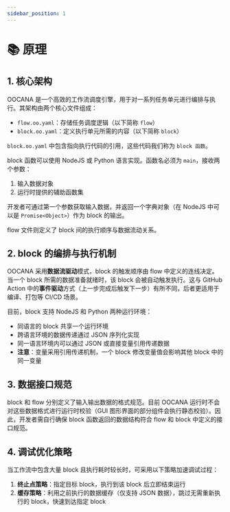 ```yaml
---
sidebar_position: 1
---
```


# 📚 原理

## 1. 核心架构

OOCANA 是一个高效的工作流调度引擎，用于对一系列任务单元进行编排与执行。其架构由两个核心文件组成：

- `flow.oo.yaml`：存储任务调度逻辑（以下简称 `flow`）
- `block.oo.yaml`：定义执行单元所需的内容（以下简称 `block`）

`block.oo.yaml` 中包含指向执行代码的引用，这些代码我们称为 `block 函数`。

block 函数可以使用 NodeJS 或 Python 语言实现。函数名必须为 `main`，接收两个参数：

1. 输入数据对象
2. 运行时提供的辅助函数集

开发者可通过第一个参数获取输入数据，并返回一个字典对象（在 NodeJS 中可以是 `Promise<Object>`）作为 block 的输出。

flow 文件则定义了 block 间的执行顺序与数据流动关系。

## 2. block 的编排与执行机制

OOCANA 采用**数据流驱动**模式，block 的触发顺序由 flow 中定义的连线决定。当一个 block 所需的数据准备就绪时，该 block 会被自动触发执行。这与 GitHub Action 中的**事件驱动**方式（上一步完成后触发下一步）有所不同，后者更适用于编译、打包等 CI/CD 场景。

目前，block 支持 NodeJS 和 Python 两种运行环境：

- 同语言的 block 共享一个运行环境
- 跨语言环境的数据传递通过 JSON 序列化实现
- 同一语言环境内可以通过 JSON 或直接变量引用传递数据
- **注意**：变量采用引用传递机制，一个 block 修改变量值会影响其他 block 中的同一变量

## 3. 数据接口规范

block 和 flow 分别定义了输入输出数据的格式规范。目前 OOCANA 运行时不会对这些数据格式进行运行时校验（GUI 图形界面的部分组件会执行静态校验）。因此，开发者需自行确保 block 函数返回的数据结构符合 flow 和 block 中定义的接口规范。

## 4. 调试优化策略

当工作流中包含大量 block 且执行耗时较长时，可采用以下策略加速调试过程：

1. **终止点策略**：指定目标 block，执行到该 block 后立即结束运行
2. **缓存策略**：利用之前执行的数据缓存（仅支持 JSON 数据），跳过无需重新执行的 block，快速到达指定 block
